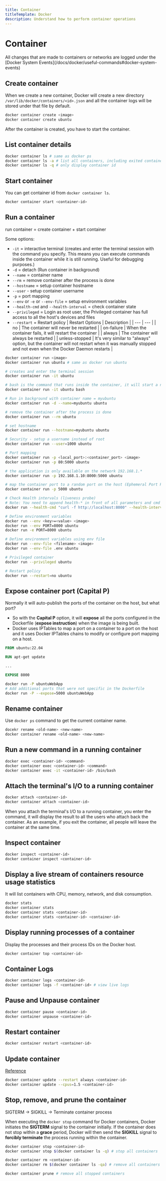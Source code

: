 ```yaml
---
title: Container
titleTemplate: Docker
description: Understand how to perform container operations
---
```



# Container

<Callout type="info" emoji="ℹ️">
  All changes that are made to containers or networks are logged under the
  [Docker System Events](/docs/docker/useful-commands#docker-system-events)
</Callout>

## Create container

When we create a new container, Docker will create a new directory `/var/lib/docker/containers/<id>.json` and all the container logs will be stored under that file by default.

```bash
docker container create <image>
docker container create ubuntu
```

After the container is created, you have to start the container.

## List container details

```bash
docker container ls # same as docker ps
docker container ls -a # list all containers, including exited containers
docker container ls -q # only display container id
```

## Start container

You can get container id from `docker container ls`.

```bash
docker container start <container-id>
```

## Run a container

run container = create container + start container

Some options:

- `-it` = interactive terminal (creates and enter the terminal session with the command you specify. This means you can execute commands inside the container while it is still running. Useful for debugging purposes.)
- `-d` = detach (Run container in background)
- `--name` = container name
- `--rm` = remove container after the process is done
- `--hostname` = setup container hostname
- `--user` - setup container username
- `-p` = port mapping
- `--env` or `-e` or `--env-file` = setup environment variables
- `--health-cmd` and `--health-interval` = check container state
- `--privileged` = Login as root user, the Privileged container has full access to all the host's devices and files
- `--restart` = Restart policy
  | Restart Options | Description |
  | --- | --- |
  | no | The container will never be restarted |
  | on-failure | When the container fails, it will restart the container |
  | always | The container will always be restarted |
  | unless-stopped | It's very similar to "always" option, but the container will not restart when it was manually stopped and not even when the Docker Daemon restarts |

```bash
docker container run <image>
docker container run ubuntu # same as docker run ubuntu

# creates and enter the terminal session
docker container run -it ubuntu

# bash is the command that runs inside the container, it will start a new Bash shell within the container
docker container run -it ubuntu bash

# Run in background with container name = myubuntu
docker container run -d --name=myubuntu ubuntu

# remove the container after the process is done
docker container run --rm ubuntu

# set hostname
docker container run --hostname=myubuntu ubuntu

# Security - setup a username instead of root
docker container run --user=1000 ubuntu

# Port mapping
docker container run -p <local_port>:<container_port> <image>
docker container run -p 80:5000 ubuntu

# the application is only available on the network 192.168.1.*
docker container run -p 192.168.1.10:8000:5000 ubuntu

# map the container port to a random port on the host (Ephemeral Port Range 32768 - 60999)
docker container run -p 5000 ubuntu

# Check Health intervals (liveness probe)
# Note: You need to append health-* in front of all parameters and cmd
docker run --health-cmd "curl -f http://localhost:8000" --health-interval=5s web-ubuntu

# Define environment variables
docker run --env <key>=<value> <image>
docker run --env PORT=8000 ubuntu
docker run -e PORT=8000 ubuntu

# Define environment variables using env file
docker run --env-file <filename> <image>
docker run --env-file .env ubuntu

# Privileged container
docker run --privileged ubuntu

# Restart policy
docker run --restart=no ubuntu
```

## Expose container port (Capital P)

Normally it will auto-publish the ports of the container on the host, but what port?

- So with the **Capital P** option, it will **expose** all the ports configured in the Dockerfile (**expose instruction**) when the image is being built.
- Docker uses IPTables to map a port on a container to a port on the host and it uses Docker IPTables chains to modify or configure port mapping on a host.

```dockerfile filename="Dockerfile"
FROM ubuntu:22.04

RUN apt-get update

...

EXPOSE 8000
```

```bash
docker run -P ubuntuWebApp
# Add additional ports that were not specific in the Dockerfile
docker run -P --expose=5000 ubuntuWebApp
```

## Rename container

Use `docker ps` command to get the current container name.

```bash
docekr rename <old-name> <new-name>
docker container rename <old-name> <new-name>
```

## Run a new command in a running container

```bash
docker exec <container-id> <command>
docker container exec <container-id> <command>
docker container exec -it <container-id> /bin/bash
```

## Attach the terminal's I/O to a running container

```bash
docker attach <container-id>
docker container attach <container-id>
```

When you attach the terminal's I/O to a running container, you enter the command, it will display the result to all the users who attach back the container. As an example, if you exit the container, all people will leave the container at the same time.

## Inspect container

```bash
docker inspect <container-id>
docker container inspect <container-id>
```

## Display a live stream of containers resource usage statistics

It will list containers with CPU, memory, network, and disk consumption.

```bash
docker stats
docker container stats
docker container stats <container-id>
docker container stats <container-id> <container-id>
```

## Display running processes of a container

Display the processes and their process IDs on the Docker host.

```bash
docker container top <container-id>
```

## Container Logs

```bash
docker container logs <container-id>
docker container logs -f <container-id> # view live logs
```

## Pause and Unpause container

```bash
docker container pause <container-id>
docker container unpause <container-id>
```

## Restart container

```bash
docker container restart <container-id>
```

## Update container

[Reference](https://docs.docker.com/reference/cli/docker/container/update/)

```bash
docker container update --restart always <container-id>
docker container update --cpus=1.5 <container-id>
```

## Stop, remove, and prune the container

<Callout type="info" emoji="ℹ️">
  SIGTERM -> SIGKILL -> Terminate container process
</Callout>

When executing the `docker stop` command for Docker containers, Docker initiates the **SIGTERM** signal to the container initially. If the container does not stop within a **grace** period, Docker will then send the **SIGKILL** signal to **forcibly terminate** the process running within the container.

```bash
docker container stop <container-id>
docker container stop $(docker container ls -q) # stop all containers

docker container rm <container-id>
docker container rm $(docker container ls -qa) # remove all containers

docker container prune # remove all stopped containers
```

<Comments />